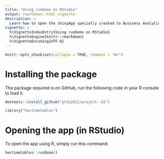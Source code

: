 ```yaml
---
title: "Using runDemo on RStudio"
output: rmarkdown::html_vignette
description: >
  Learn how to open the shinyApp specially created to Business Analytics students in the Master in Management at HEC Lausanne, year 2020-2022 using `runDemo()`.
vignette: >
  %\VignetteIndexEntry{Using runDemo on RStudio}
  %\VignetteEngine{knitr::rmarkdown}
  %\VignetteEncoding{UTF-8}
---
```


```r
knitr::opts_chunk$set(collapse = TRUE, comment = "#>")
```

# Installing the package

The package required is on GitHub, run the following code in your R console to load it.

```r
devtools::install_github("ptds2021/project--G2")

library("hectimetables")
```

# Opening the app (in RStudio)

To open the app using R, simply run this command: 

```r
hectimetables::runDemo()
```
